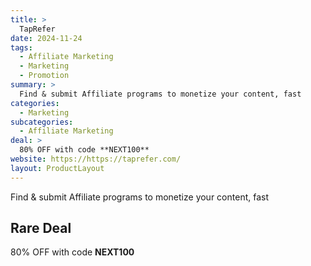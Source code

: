 ```yaml
---
title: >
  TapRefer
date: 2024-11-24
tags:
  - Affiliate Marketing
  - Marketing
  - Promotion
summary: >
  Find & submit Affiliate programs to monetize your content, fast
categories:
  - Marketing
subcategories:
  - Affiliate Marketing
deal: >
  80% OFF with code **NEXT100**
website: https://https://taprefer.com/
layout: ProductLayout
---
```

Find & submit Affiliate programs to monetize your content, fast

## Rare Deal

80% OFF with code **NEXT100**

